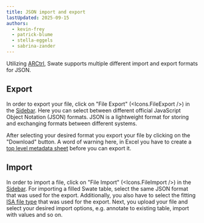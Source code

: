 ```yaml
---
title: JSON import and export
lastUpdated: 2025-09-15
authors: 
  - kevin-frey
  - patrick-blume
  - stella-eggels
  - sabrina-zander
---
```



Utilizing [ARCtrl](https://github.com/nfdi4plants/ARCtrl), Swate supports multiple different import and export formats for JSON. 

## Export

In order to export your file, click on "File Export" (<Icons.FileExport />) in the <a href={SwateOverview.src} target="_blank">Sidebar</a>. Here you can select between different official JavaScript Object Notation (JSON) formats. JSON is a lightweight format for storing and exchanging formats between different systems.

After selecting your desired format you export your file by clicking on the "Download" button. A word of warning here, in Excel you have to create a [top level metadata sheet](/nfdi4plants.knowledgebase/swate/top-level-metadata) before you can export it.

## Import 

In order to import a file, click on "File Import" (<Icons.FileImport />) in the <a href={SwateOverview.src} target="_blank">Sidebar</a>. For importing a filled Swate table, select the same JSON format that was used for the export. Additionally, you also have to select the fitting [ISA file type](/nfdi4plants.knowledgebase/core-concepts/isa) that was used for the export. Next, you upload your file and select your desired import options, e.g. annotate to existing table, import with values and so on.
